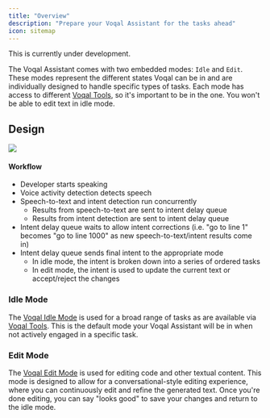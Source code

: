 ```yaml
---
title: "Overview"
description: "Prepare your Voqal Assistant for the tasks ahead"
icon: sitemap
---
```


<Warning>This is currently under development.</Warning>

The Voqal Assistant comes with two embedded modes: `Idle` and `Edit`.
These modes represent the different states Voqal can be in and are individually designed to handle specific types of tasks. Each mode
has access to different [Voqal Tools](/tools/overview), so it's important to be in the one. You won't be able to edit text in idle mode.

## Design

<img src="/images/voqal_modes_design.png" />

#### Workflow

- Developer starts speaking
- Voice activity detection detects speech
- Speech-to-text and intent detection run concurrently
    - Results from speech-to-text are sent to intent delay queue
    - Results from intent detection are sent to intent delay queue
- Intent delay queue waits to allow intent corrections (i.e. "go to line 1" becomes "go to line 1000" as new speech-to-text/intent results come in)
- Intent delay queue sends final intent to the appropriate mode
    - In idle mode, the intent is broken down into a series of ordered tasks
    - In edit mode, the intent is used to update the current text or accept/reject the changes

### Idle Mode

The [Voqal Idle Mode](/modes/embedded/idle) is used for a broad range of tasks as are available via [Voqal Tools](/tools/overview).
This is the default mode your Voqal Assistant will be in when not actively engaged in a specific task.

### Edit Mode

The [Voqal Edit Mode](/modes/embedded/edit) is used for editing code and other textual content. This mode is designed to
allow for a conversational-style editing experience, where you can continuously edit and refine the generated text. Once
you're done editing, you can say "looks good" to save your changes and return to the idle mode.
